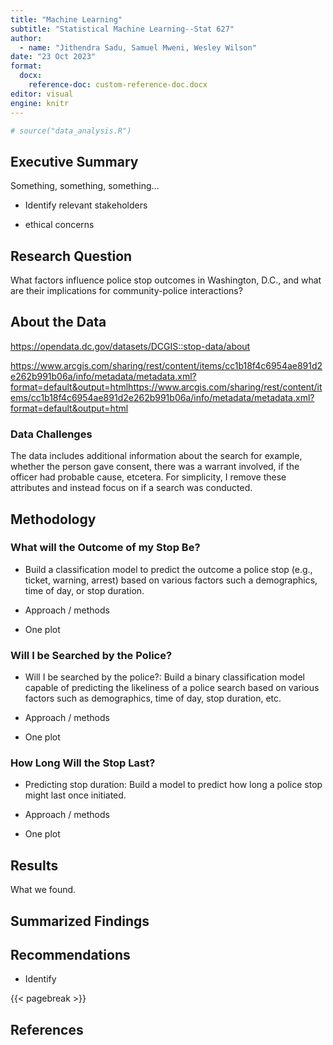 ```yaml
---
title: "Machine Learning"
subtitle: "Statistical Machine Learning--Stat 627"
author:
  - name: "Jithendra Sadu, Samuel Mweni, Wesley Wilson"
date: "23 Oct 2023"
format: 
  docx:
    reference-doc: custom-reference-doc.docx
editor: visual
engine: knitr
---
```


```r
# source("data_analysis.R")
```

## Executive Summary

Something, something, something...

-   Identify relevant stakeholders

-   ethical concerns

## Research Question

What factors influence police stop outcomes in Washington, D.C., and what are their implications for community-police interactions?

## About the Data

<https://opendata.dc.gov/datasets/DCGIS::stop-data/about>

[https://www.arcgis.com/sharing/rest/content/items/cc1b18f4c6954ae891d2e262b991b06a/info/metadata/metadata.xml?format=default&output=htmlhttps://www.arcgis.com/sharing/rest/content/items/cc1b18f4c6954ae891d2e262b991b06a/info/metadata/metadata.xml?format=default&output=html](https://www.arcgis.com/sharing/rest/content/items/cc1b18f4c6954ae891d2e262b991b06a/info/metadata/metadata.xml?format=default&output=html)


### Data Challenges 
The data includes additional information about the search for example, whether the person gave consent, there was a warrant involved, if the officer had probable cause, etcetera. For simplicity, I remove these attributes and instead focus on if a search was conducted.

## Methodology

### What will the Outcome of my Stop Be?  

-   Build a classification model to predict the outcome a police stop (e.g., ticket, warning, arrest) based on various factors such a demographics, time of day, or stop duration.

-   Approach / methods

-   One plot

### Will I be Searched by the Police? 

-   Will I be searched by the police?: Build a binary classification model capable of predicting the likeliness of a police search based on various factors such as demographics, time of day, stop duration, etc.

-   Approach / methods

-   One plot

### How Long Will the Stop Last? 

-   Predicting stop duration: Build a model to predict how long a police stop might last once initiated.

-   Approach / methods

-   One plot

## Results

What we found.

## Summarized Findings

## Recommendations

-   Identify

{{< pagebreak >}}

## References

::: {#refs}
:::
